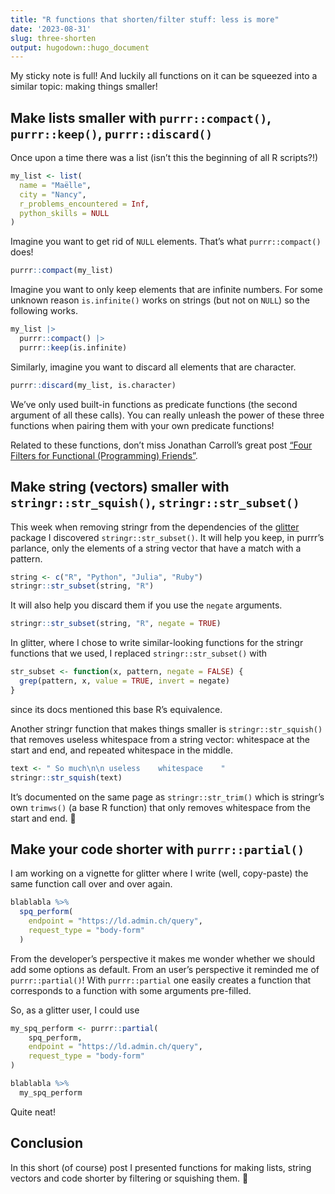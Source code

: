 ```yaml
---
title: "R functions that shorten/filter stuff: less is more"
date: '2023-08-31'
slug: three-shorten
output: hugodown::hugo_document
---
```


My sticky note is full! And luckily all functions on it can be squeezed into a similar topic: making things smaller!

## Make lists smaller with `purrr::compact()`, `purrr::keep()`, `purrr::discard()`

Once upon a time there was a list (isn't this the beginning of all R scripts?!)

```r
my_list <- list(
  name = "Maëlle",
  city = "Nancy",
  r_problems_encountered = Inf,
  python_skills = NULL
)
```

Imagine you want to get rid of `NULL` elements.
That's what `purrr::compact()` does!

```r
purrr::compact(my_list)
```

Imagine you want to only keep elements that are infinite numbers.
For some unknown reason `is.infinite()` works on strings (but not on `NULL`) so the following works.

```r
my_list |>
  purrr::compact() |>
  purrr::keep(is.infinite)
```

Similarly, imagine you want to discard all elements that are character.

```r
purrr::discard(my_list, is.character)
```

We've only used built-in functions as predicate functions (the second argument of all these calls).
You can really unleash the power of these three functions when pairing them with your own predicate functions!

Related to these functions, don't miss Jonathan Carroll's great post ["Four Filters for Functional (Programming) Friends"](https://jcarroll.com.au/2023/08/30/four-filters-for-functional-programming-friends/).

## Make string (vectors) smaller with `stringr::str_squish()`, `stringr::str_subset()`

This week when removing stringr from the dependencies of the [glitter](https://github.com/lvaudor/glitter) package I discovered `stringr::str_subset()`.
It will help you keep, in purrr's parlance, only the elements of a string vector that have a match with a pattern.

```r
string <- c("R", "Python", "Julia", "Ruby")
stringr::str_subset(string, "R")
```

It will also help you discard them if you use the `negate` arguments.

```r
stringr::str_subset(string, "R", negate = TRUE)
```

In glitter, where I chose to write similar-looking functions for the stringr functions that we used, I replaced `stringr::str_subset()` with

```r
str_subset <- function(x, pattern, negate = FALSE) {
  grep(pattern, x, value = TRUE, invert = negate)
}
```

since its docs mentioned this base R's equivalence.

Another stringr function that makes things smaller is `stringr::str_squish()` that removes useless whitespace from a string vector: whitespace at the start and end, and repeated whitespace in the middle.

```r
text <- " So much\n\n useless    whitespace    "
stringr::str_squish(text)
```

It's documented on the same page as `stringr::str_trim()` which is stringr's own `trimws()` (a base R function) that only removes whitespace from the start and end. 💇

## Make your code shorter with `purrr::partial()`

I am working on a vignette for glitter where I write (well, copy-paste) the same function call over and over again.

```r
blablabla %>%
  spq_perform(
    endpoint = "https://ld.admin.ch/query", 
    request_type = "body-form"
  )
```

From the developer's perspective it makes me wonder whether we should add some options as default.
From an user's perspective it reminded me of `purrr::partial()`!
With `purrr::partial` one easily creates a function that corresponds to a function with some arguments pre-filled.

So, as a glitter user, I could use

```r
my_spq_perform <- purrr::partial(
    spq_perform,
    endpoint = "https://ld.admin.ch/query", 
    request_type = "body-form"
)

blablabla %>%
  my_spq_perform
```

Quite neat!

## Conclusion

In this short (of course) post I presented functions for making lists, string vectors and code shorter by filtering or squishing them. 🔨